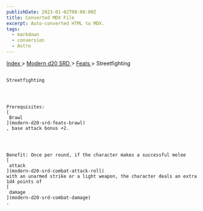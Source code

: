 ```yaml
---
publishDate: 2023-01-02T00:00:00Z
title: Converted MDX File
excerpt: Auto-converted HTML to MDX.
tags:
  - markdown
  - conversion
  - Astro
---
```







[
      Index
     ](-index)
     >
     [
      Modern d20 SRD
     ](modern-d20-srd-index)
     >
     [
      Feats
     ](modern-d20-srd-feats-index)
     > Streetfighting
    




## 
    Streetfighting
   



    Prerequisites:
    [
     Brawl
    ](modern-d20-srd-feats-brawl)
    , base attack bonus +2.
   



    Benefit: Once per round, if the character makes a successful melee
    [
     attack
    ](modern-d20-srd-combat-attack-roll)
    with an unarmed strike or a light weapon, the character deals an extra 1d4 points of
    [
     damage
    ](modern-d20-srd-combat-damage)
    .
   





